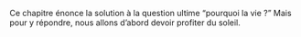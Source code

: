 

Ce chapitre énonce la solution à la question ultime "pourquoi la vie ?"
Mais pour y répondre, nous allons d'abord devoir profiter du soleil.
